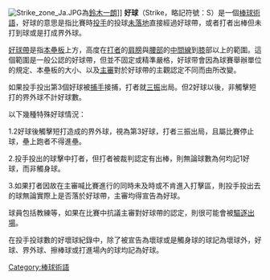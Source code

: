[[File:Strike_zone_Ja.JPG|thumb]]為[[鈴木一朗|鈴木一朗]]</span>]]
'''好球'''（Strike，略記符號：S）是一個[[:Category:棒球術語|棒球術語]]，好球的意思是指比賽時[[投手|投手]]的投球[[未落地|未落地]]直接經過好球帶，或者打者出棒但未打到球或是打成界外球。

[[好球帶|好球帶]]是指[[本壘板|本壘板]]上方，高度在[[打者|打者]]的[[肩膀|肩膀]]與[[腰部|腰部]]的[[中間線|中間線]]到[[膝|膝]]部以上的範圍。這個範圍是一般公認的好球帶，但並不固定或精準嚴格，好球带會因為球賽舉辦單位的規定、本壘板的大小、以及[[棒球裁判|主審]]對於好球帶的主觀認定不同而由所改變。

如果投手投出第3個好球被[[捕手|捕手]]接捕，打者就[[三振|三振]]出局。但2好球以後，非觸擊短打的界外球不計好球數。

以下幾種特殊好球情況：

1.2好球後觸擊短打造成的界外球，視為第3好球，打者三振出局，且屬比賽停止球，壘上跑者不得進壘。

2.投手投出的球擊中打者，但打者被裁判認定有出棒，則無論球數為何均記1好球，而非觸身球。

3.如果打者因故在主審喊比賽進行的同時未及時或不肯進入打擊區，則投手投出去的球無論實際上是否落於好球帶，主審均得宣告為好球。

球員包括教練等，如果在比賽中抗議主審對好球帶的認定，則很可能會被[[驅逐出場|驅逐出場]]。

在投手投球數的好壞球紀錄中，除了被宣告為壞球或是觸身球的球記為壞球外，好球、界外球、擦棒球或打進場內的球均記為好球。

[[Category:棒球術語|Category:棒球術語]]